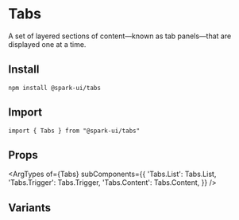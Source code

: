 


<Meta of={stories} />

# Tabs

A set of layered sections of content—known as tab panels—that are displayed one at a time.

## Install

```
npm install @spark-ui/tabs
```

## Import

```
import { Tabs } from "@spark-ui/tabs"
```

## Props

<ArgTypes
  of={Tabs}
  subComponents={{
    'Tabs.List': Tabs.List,
    'Tabs.Trigger': Tabs.Trigger,
    'Tabs.Content': Tabs.Content,
  }}
/>

## Variants

<Canvas of={stories.Default} />
